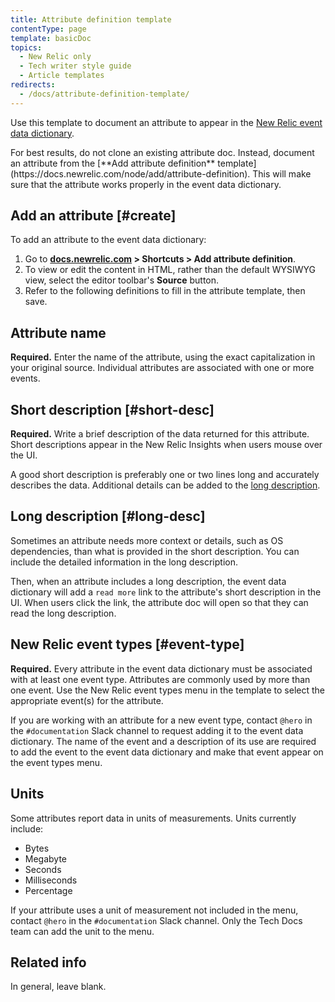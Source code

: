 ```yaml
---
title: Attribute definition template
contentType: page
template: basicDoc
topics:
  - New Relic only
  - Tech writer style guide
  - Article templates
redirects:
  - /docs/attribute-definition-template/
---
```


Use this template to document an attribute to appear in the [New Relic event data dictionary](https://docs.newrelic.com/attribute-dictionary).

<Callout variant="important">
  For best results, do not clone an existing attribute doc. Instead, document an attribute from the [**Add attribute definition** template](https://docs.newrelic.com/node/add/attribute-definition). This will make sure that the attribute works properly in the event data dictionary.
</Callout>

## Add an attribute [#create]

To add an attribute to the event data dictionary:

1. Go to **[docs.newrelic.com](https://docs.newrelic.com) > Shortcuts > Add attribute definition**.
2. To view or edit the content in HTML, rather than the default WYSIWYG view, select the editor toolbar's **Source** button.
3. Refer to the following definitions to fill in the attribute template, then save.

## Attribute name

**Required.** Enter the name of the attribute, using the exact capitalization in your original source. Individual attributes are associated with one or more events.

## Short description [#short-desc]

**Required.** Write a brief description of the data returned for this attribute. Short descriptions appear in the New Relic Insights when users mouse over the UI.

A good short description is preferably one or two lines long and accurately describes the data. Additional details can be added to the [long description](#long-desc).

## Long description [#long-desc]

Sometimes an attribute needs more context or details, such as OS dependencies, than what is provided in the short description. You can include the detailed information in the long description.

Then, when an attribute includes a long description, the event data dictionary will add a `read more` link to the attribute's short description in the UI. When users click the link, the attribute doc will open so that they can read the long description.

## New Relic event types [#event-type]

**Required.** Every attribute in the event data dictionary must be associated with at least one event type. Attributes are commonly used by more than one event. Use the New Relic event types menu in the template to select the appropriate event(s) for the attribute.

If you are working with an attribute for a new event type, contact `@hero` in the `#documentation` Slack channel to request adding it to the event data dictionary. The name of the event and a description of its use are required to add the event to the event data dictionary and make that event appear on the event types menu.

## Units

Some attributes report data in units of measurements. Units currently include:

* Bytes
* Megabyte
* Seconds
* Milliseconds
* Percentage

If your attribute uses a unit of measurement not included in the menu, contact `@hero` in the `#documentation` Slack channel. Only the Tech Docs team can add the unit to the menu.

## Related info

In general, leave blank.

